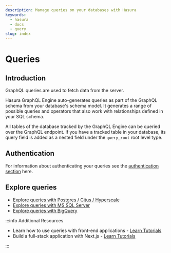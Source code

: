 ```yaml
---
description: Manage queries on your databases with Hasura
keywords:
  - hasura
  - docs
  - query
slug: index
---
```


# Queries

## Introduction

GraphQL queries are used to fetch data from the server.

Hasura GraphQL Engine auto-generates queries as part of the GraphQL schema from your database's schema model. It
generates a range of possible queries and operators that also work with relationships defined in your SQL schema.

All tables of the database tracked by the GraphQL Engine can be queried over the GraphQL endpoint. If you have a tracked
table in your database, its query field is added as a nested field under the `query_root` root level type.

## Authentication

For information about authenticating your queries see the [authentication section](/auth/authentication/index.mdx) here.

## Explore queries

- [Explore queries with Postgres / Citus / Hyperscale](/queries/postgres/index.mdx)
- [Explore queries with MS SQL Server](/queries/ms-sql-server/index.mdx)
- [Explore queries with BigQuery](/queries/bigquery/index.mdx)

:::info Additional Resources

- Learn how to use queries with front-end applications - [Learn Tutorials](https://hasura.io/learn/#front-end-tutorials)
- Build a full-stack application with Next.js - [Learn Tutorials](https://hasura.io/learn/#front-end-tutorials)

:::
